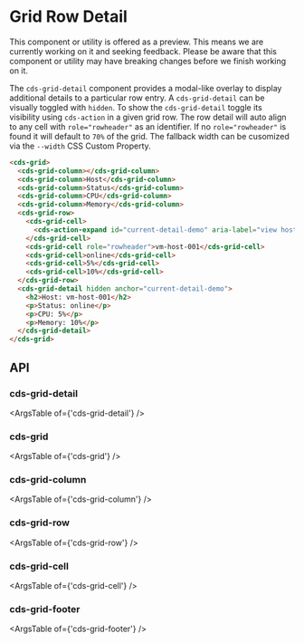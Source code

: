 
<Meta title="Data Grid (Preview)/Row Detail" />

# Grid Row Detail

<cds-alert-group status="warning" cds-layout="m-b:lg">
  <cds-alert>
    This component or utility is offered as a preview. This means we are currently working on it and seeking feedback.
    Please be aware that this component or utility may have breaking changes before we finish working on it.
  </cds-alert>
</cds-alert-group>

The `cds-grid-detail` component provides a modal-like overlay to display additional details to a particular row entry.
A `cds-grid-detail` can be visually toggled with `hidden`. To show the `cds-grid-detail` toggle its visibility using
`cds-action` in a given grid row. The row detail will auto align to any cell with `role="rowheader"` as an identifier.
If no `role="rowheader"` is found it will default to `70%` of the grid. The fallback width can be cusomized via
the `--width` CSS Custom Property.

<Story id="stories-grid--row-detail" />

```html
<cds-grid>
  <cds-grid-column></cds-grid-column>
  <cds-grid-column>Host</cds-grid-column>
  <cds-grid-column>Status</cds-grid-column>
  <cds-grid-column>CPU</cds-grid-column>
  <cds-grid-column>Memory</cds-grid-column>
  <cds-grid-row>
    <cds-grid-cell>
      <cds-action-expand id="current-detail-demo" aria-label="view host details"></cds-action-expand>
    </cds-grid-cell>
    <cds-grid-cell role="rowheader">vm-host-001</cds-grid-cell>
    <cds-grid-cell>online</cds-grid-cell>
    <cds-grid-cell>5%</cds-grid-cell>
    <cds-grid-cell>10%</cds-grid-cell>
  </cds-grid-row>
  <cds-grid-detail hidden anchor="current-detail-demo">
    <h2>Host: vm-host-001</h2>
    <p>Status: online</p>
    <p>CPU: 5%</p>
    <p>Memory: 10%</p>
  </cds-grid-detail>
</cds-grid>
```

## API

### cds-grid-detail

<ArgsTable of={'cds-grid-detail'} />

### cds-grid

<ArgsTable of={'cds-grid'} />

### cds-grid-column

<ArgsTable of={'cds-grid-column'} />

### cds-grid-row

<ArgsTable of={'cds-grid-row'} />

### cds-grid-cell

<ArgsTable of={'cds-grid-cell'} />

### cds-grid-footer

<ArgsTable of={'cds-grid-footer'} />
